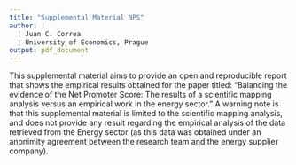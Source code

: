 ```yaml
---
title: "Supplemental Material NPS"
author: | 
  | Juan C. Correa
  | University of Economics, Prague
output: pdf_document
---
```


This supplemental material aims to provide an open and reproducible report that shows the empirical results obtained for the paper titled: "Balancing the evidence of the Net Promoter Score: The results of a scientific mapping analysis versus an empirical work in the energy sector." A warning note is that this supplemental material is limited to the scientific mapping analysis, and does not provide any result regarding the empirical analysis of the data retrieved from the Energy sector (as this data was obtained under an anonimity agreement between the research team and the energy supplier company).


